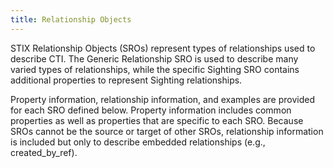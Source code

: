 ```yaml
---
title: Relationship Objects
---
```


STIX Relationship Objects (SROs) represent types of relationships used to describe CTI. The Generic Relationship SRO is used to describe many varied types of relationships, while the specific Sighting SRO contains additional properties to represent Sighting relationships.

Property information, relationship information, and examples are provided for each SRO defined below. Property information includes common properties as well as properties that are specific to each SRO. Because SROs cannot be the source or target of other SROs, relationship information is included but only to describe embedded relationships (e.g., created_by_ref).
